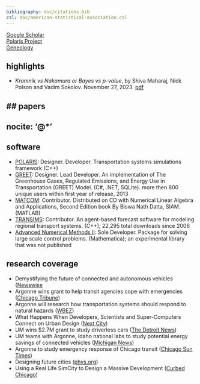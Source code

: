 ```yaml
---
bibliography: doc/citations.bib
csl: doc/american-statistical-association.csl
---
```


[Google Scholar](https://scholar.google.com/citations?user=A5HXf0IAAAAJ&hl=en)\
[Polaris Project](http://polaris.es.anl.gov/)\
[Geneology](image/tree.png)\


## highlights
- *Kramnik vs Nakamura or Bayes vs p-value*, by Shiva Maharaj, Nick Polson and Vadim Sokolov. November 27, 2023. [pdf](doc/kramnik-nakamura.pdf)


## papers
---
nocite: '@*'
---
<div id="refs"></div>

## software
- [POLARIS](https://github.com/anl-polaris/polaris): Designer. Developer. Transportation systems simulations framework (C\+\+)
- [GREET](https://greet.es.anl.gov/greet/): Designer. Lead Developer. An implementation of The Greenhouse Gases, Regulated Emissions, and Energy Use in Transportation (GREET) Model. (C\#, .NET, SQLite). more then 800 unique users within first year of release, 2013
- [MATCOM](http://www.siam.org/books/ot116/): Contributor. Distributed on CD with Numerical Linear Algebra and Applications, Second Edition book By Biswa Nath Datta, SIAM. (MATLAB)
- [TRANSIMS](https://sourceforge.net/projects/transims/): Contributor. An agent-based forecast software for modeling regional transport systems. (C\+\+); 22,295 total downloads since 2006
- [Advanced Numerical Methods II](http://library.wolfram.com/infocenter/Conferences/5787/): Sole Developer. Package for solving large scale control problems. (Mathematica); an experimental library that was not published

## research coverage
- Demystifying the future of connected and autonomous vehicles ([Newswise](https://www.newswise.com/doescience/demystifying-the-future-of-connected-and-autonomous-vehicles/?article_id=695538)
- Argonne wins grant to help transit agencies cope with emergencies ([Chicago Tribune](http://www.chicagotribune.com/ct-argonne-evacuation-plan-met-20150213-story.html ))
- Argonne will research how transportation systems should respond to natural hazards ([WBEZ](https://www.wbez.org/stories/argonne-will-research-how-transportation-systems-should-respond-to-natural-hazards/5f1cc196-7675-428c-8994-283bbe135afd))
- What Happens When Developers, Scientists and Super-Computers Connect on Urban Design ([Next City](https://nextcity.org/daily/entry/chicago-lakesim-scientists-developers-urban-design))
- UM wins $2.7M grant to study driverless cars ([The Detroit News](http://www.detroitnews.com/story/business/autos/2015/11/18/um-gets-doe-grant/76005542/))
- UM teams with Argonne, Idaho national labs to study potential energy savings of connected vehicles ([Michigan News](http://ns.umich.edu/new/releases/23308-u-m-teams-with-argonne-idaho-national-labs-to-study-potential-energy-savings-of-connected-vehicles))
- Argonne to study emergency response of Chicago transit ([Chicago Sun Times](http://chicago.suntimes.com/news/argonne-to-study-emergency-response-of-chicago-transit/))
- Designing future cities ([phys.org](http://phys.org/news/2014-10-future-cities.html))
- Using a Real Life SimCity to Design a Massive Development ([Curbed Chicago](http://chicago.curbed.com/2015/1/16/10001642/reallife-simcity-being-used-to-design-a-massive-development))
